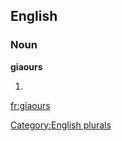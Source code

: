 ==English==

===Noun===
'''giaours'''

# {{plural of|[[giaour]]}}

[[Category:English plurals]]

[[fr:giaours]]